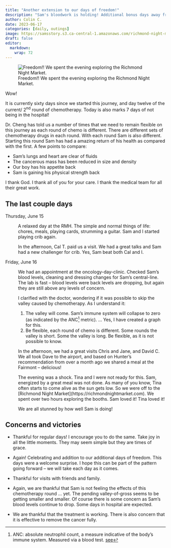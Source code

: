 ```yaml
---
title: "Another extension to our days of freedom!"
description: "Sam's bloodwork is holding! Additional bonus days away from the hospital!"
author: Colin C.
date: 2023-06-17
categories: [daily, outings]
image: https://samsstory.s3.ca-central-1.amazonaws.com/richmond-night-market.jpg
draft: false
editor: 
  markdown: 
    wrap: 72
---
```


![Freedom!! We spent the evening exploring the Richmond Night
Market.](https://samsstory.s3.ca-central-1.amazonaws.com/richmond-night-market.jpg)

Wow!

It is currently sixty days since we started this journey, and day twelve
of the current/ 2^nd^ round of chemotherapy. Today is also marks 7 days
of not being in the hospital!

Dr. Cheng has told us a number of times that we need to remain flexible
on this journey as each round of chemo is different. There are different
sets of chemotherapy drugs in each round. With each round Sam is also
different. Starting this round Sam has had a amazing return of his
health as compared with the first. A few points to compare:

-   Sam's lungs and heart are clear of fluids
-   The cancerous mass has been reduced in size and density
-   Our boy has his appetite back
-   Sam is gaining his physical strength back

I thank God. I thank all of you for your care. I thank the medical team
for all their great work.

## The last couple days

Thursday, June 15

:   A relaxed day at the RMH. The simple and normal things of life:
    chores, meals, playing cards, strumming a guitar. Sam and I started
    playing crib again.

:   In the afternoon, Cal T. paid us a visit. We had a great talks and
    Sam had a new challenger for crib. Yes, Sam beat both Cal and I.

Friday, June 16

:   We had an appointment at the oncology-day-clinic. Checked Sam's
    blood levels, cleaning and dressing changes for Sam's central-line.
    The lab is fast -- blood levels were back levels are dropping, but
    again they are still above any levels of concern.

:   I clarified with the doctor, wondering if it was possible to skip
    the valley caused by chemotherapy. As I understand it:

    1.  The valley will come. Sam's immune system will collapse to zero
        (as indicated by the ANC[^1] metric). ... Yes, I have created a
        graph for this.
    2.  Be flexible, each round of chemo is different. Some rounds the
        valley is short. Some the valley is long. Be flexible, as it is
        not possible to know.

    In the afternoon, we had a great visits Chris and Jane, and David C.
    We all took Dave to the airport, and based on Hunter's
    recommendation from over a month ago we shared a meal at the
    Fairmont -- delicious!

    The evening was a shock. Tina and I were not ready for this. Sam,
    energized by a great meal was not done. As many of you know, Tina
    often starts to come alive as the sun gets low. So we were off to
    the \[Richmond Night Market\](https://richmondnightmarket.com). We
    spent over two hours exploring the booths. Sam loved it! Tina loved
    it!

    We are all stunned by how well Sam is doing!

[^1]: ANC: absolute neutrophil count, a measure indicative of the body's
    immune system. Measured via a blood test.
    [see](https://www.cancer.gov/publications/dictionaries/cancer-terms/def/absolute-neutrophil-count)

## Concerns and victories

-   Thankful for regular days! I encourage you to do the same. Take joy
    in all the little moments. They may seem simple but they are times
    of grace.

-   Again! Celebrating and addition to our additional days of freedom.
    This days were a welcome surprise. I hope this can be part of the
    pattern going forward -- we will take each day as it comes.

-   Thankful for visits with friends and family.

-   Again, we are thankful that Sam is not feeling the effects of this
    chemotherapy round ... yet. The pending valley-of-gross seems to be
    getting smaller and smaller. Of course there is some concern as
    Sam's blood levels continue to drop. Some days in hospital are
    expected.

-   We are thankful that the treatment is working. There is also concern
    that it is effective to remove the cancer fully.
